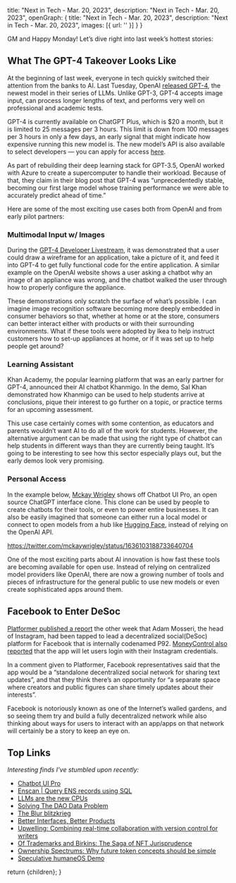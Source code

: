 
  title: "Next in Tech - Mar. 20, 2023",
  description: "Next in Tech - Mar. 20, 2023",
  openGraph: {
    title: "Next in Tech - Mar. 20, 2023",
    description: "Next in Tech - Mar. 20, 2023",
    images: [{ url: '' }]
  }
}

GM and Happy Monday! Let’s dive right into last week’s hottest stories:

## What The GPT-4 Takeover Looks Like

At the beginning of last week, everyone in tech quickly switched their attention from the banks to AI. Last Tuesday, OpenAI [released GPT-4](https://openai.com/research/gpt-4), the newest model in their series of LLMs. Unlike GPT-3, GPT-4 accepts image input, can process longer lengths of text, and performs very well on professional and academic tests.

GPT-4 is currently available on ChatGPT Plus, which is $20 a month, but it is limited to 25 messages per 3 hours. This limit is down from 100 messages per 3 hours in only a few days, an early signal that might indicate how expensive running this new model is. The new model’s API is also available to select developers — you can apply for access [here](https://openai.com/waitlist/gpt-4-api).

As part of rebuilding their deep learning stack for GPT-3.5, OpenAI worked with Azure to create a supercomputer to handle their workload. Because of that, they claim in their blog post that GPT-4 was “unprecedentedly stable, becoming our first large model whose training performance we were able to accurately predict ahead of time.”

Here are some of the most exciting use cases both from OpenAI and from early pilot partners:

### Multimodal Input w/ Images

During the [GPT-4 Developer Livestream](https://www.youtube.com/watch?v=outcGtbnMuQ), it was demonstrated that a user could draw a wireframe for an application, take a picture of it, and feed it into GPT-4 to get fully functional code for the entire application. A similar example on the OpenAI website shows a user asking a chatbot why an image of an appliance was wrong, and the chatbot walked the user through how to properly configure the appliance.

<CldImage src="media/OpenAIWireframeDemo.png" alt="OpenAIWireframeDemo" width="700" height="700" className="p-2 pt-0" />

These demonstrations only scratch the surface of what’s possible. I can imagine image recognition software becoming more deeply embedded in consumer behaviors so that, whether at home or at the store, consumers can better interact either with products or with their surrounding environments. What if these tools were adopted by Ikea to help instruct customers how to set-up appliances at home, or if it was set up to help people get around?

### Learning Assistant

Khan Academy, the popular learning platform that was an early partner for GPT-4, announced their AI chatbot Khanmigo. In the demo, Sal Khan demonstrated how Khanmigo can be used to help students arrive at conclusions, pique their interest to go further on a topic, or practice terms for an upcoming assessment.

<CldImage src="media/Khanmigo.jpg" alt="Khanmigo" width="700" height="700" className="p-2 pt-0" />

This use case certainly comes with some contention, as educators and parents wouldn’t want AI to do all of the work for students. However, the alternative argument can be made that using the right type of chatbot can help students in different ways than they are currently being taught. It’s going to be interesting to see how this sector especially plays out, but the early demos look very promising.

### Personal Access

In the example below, [Mckay Wrigley](https://twitter.com/mckaywrigley) shows off Chatbot UI Pro, an open source ChatGPT interface clone. This clone can be used by people to create chatbots for their tools, or even to power entire businesses. It can also be easily imagined that someone can either run a local model or connect to open models from a hub like [Hugging Face](https://huggingface.co/), instead of relying on the OpenAI API.

https://twitter.com/mckaywrigley/status/1636103188733640704

One of the most exciting parts about AI innovation is how fast these tools are becoming available for open use. Instead of relying on centralized model providers like OpenAI, there are now a growing number of tools and pieces of infrastructure for the general public to use new models or even create sophisticated apps around them.

## Facebook to Enter DeSoc

[Platformer published a report](https://www.platformer.news/p/meta-is-building-a-decentralized) the other week that Adam Mosseri, the head of Instagram, had been tapped to lead a decentralized social(DeSoc) platform for Facebook that is internally codenamed P92. [MoneyControl also reported](https://www.moneycontrol.com/news/business/startup/meta-mulls-a-twitter-competitor-codenamed-p92-that-will-be-interoperable-with-mastodon-10223961.html) that the app will let users login with their Instagram credentials.

In a comment given to Platformer, Facebook representatives said that the app would be a “standalone decentralized social network for sharing text updates”, and that they think there’s an opportunity for “a separate space where creators and public figures can share timely updates about their interests”.

Facebook is notoriously known as one of the Internet’s walled gardens, and so seeing them try and build a fully decentralized network while also thinking about ways for users to interact with an app/apps on that network will certainly be a story to keep an eye on.

## Top Links

_Interesting finds I’ve stumbled upon recently:_

-   [Chatbot UI Pro](https://github.com/mckaywrigley/chatbot-ui)
-   [Enscan | Query ENS records using SQL](https://enscan.yashkarthik.xyz/)
-   [LLMs are the new CPUs](https://every.to/divinations/llms-are-the-new-cpus)
-   [Solving The DAO Data Problem](https://messari.io/report/solving-the-dao-data-problem)
-   [The Blur blitzkrieg](https://blog.spindl.xyz/p/the-blur-blitzkrieg?utm_source=pocket_reader)
-   [Better Interfaces, Better Products](https://gabygoldberg.substack.com/p/better-interfaces-better-products)
-   [Upwelling: Combining real-time collaboration with version control for writers](https://www.inkandswitch.com/upwelling/)
-   [Of Trademarks and Birkins: The Saga of NFT Jurisprudence](https://esha.mirror.xyz/LldSZ-t0jTlJ8W93iKxG8qe3PxvumNfpmr3_BAOQvRI)
-   [Ownership Spectrums: Why future token concepts should be simple](https://ethanwei.substack.com/p/ownership-spectrums)
-   [Speculative humaneOS Demo](https://twitter.com/MichaelMofina/status/1637561840015233028)

  return <MdxLayout>{children}</MdxLayout>;
}